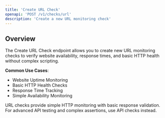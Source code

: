 ```yaml
---
title: 'Create URL Check'
openapi: 'POST /v1/checks/url'
description: 'Create a new URL monitoring check'
---
```


## Overview

The Create URL Check endpoint allows you to create new URL monitoring checks to verify website availability, response times, and basic HTTP health without complex scripting.

**Common Use Cases**:
- Website Uptime Monitoring
- Basic HTTP Health Checks
- Response Time Tracking
- Simple Availability Monitoring

<Note>
URL checks provide simple HTTP monitoring with basic response validation. For advanced API testing and complex assertions, use API checks instead.
</Note>
